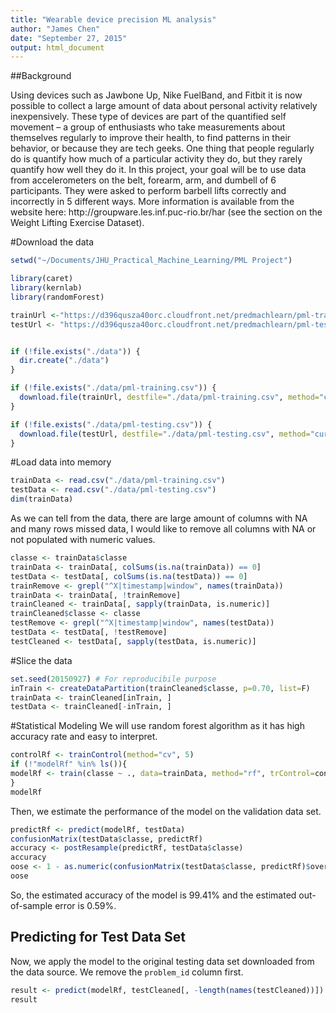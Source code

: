```yaml
---
title: "Wearable device precision ML analysis"
author: "James Chen"
date: "September 27, 2015"
output: html_document
---
```


##Background

Using devices such as Jawbone Up, Nike FuelBand, and Fitbit it is now possible to collect a large amount of data about personal activity relatively inexpensively. These type of devices are part of the quantified self movement – a group of enthusiasts who take measurements about themselves regularly to improve their health, to find patterns in their behavior, or because they are tech geeks. One thing that people regularly do is quantify how much of a particular activity they do, but they rarely quantify how well they do it. In this project, your goal will be to use data from accelerometers on the belt, forearm, arm, and dumbell of 6 participants. They were asked to perform barbell lifts correctly and incorrectly in 5 different ways. More information is available from the website here: http://groupware.les.inf.puc-rio.br/har (see the section on the Weight Lifting Exercise Dataset). 

#Download the data
```r
setwd("~/Documents/JHU_Practical_Machine_Learning/PML Project")

library(caret)
library(kernlab)
library(randomForest)

trainUrl <-"https://d396qusza40orc.cloudfront.net/predmachlearn/pml-training.csv"
testUrl <- "https://d396qusza40orc.cloudfront.net/predmachlearn/pml-testing.csv"


if (!file.exists("./data")) {
  dir.create("./data")
}

if (!file.exists("./data/pml-training.csv")) {
  download.file(trainUrl, destfile="./data/pml-training.csv", method="curl")
}

if (!file.exists("./data/pml-testing.csv")) {
  download.file(testUrl, destfile="./data/pml-testing.csv", method="curl")
}

```

#Load data into memory
```r
trainData <- read.csv("./data/pml-training.csv")
testData <- read.csv("./data/pml-testing.csv")
dim(trainData)
```

As we can tell from the data, there are large amount of columns with NA and many rows missed data, I would like to remove all columns with NA or not populated with numeric values.
```r
classe <- trainData$classe
trainData <- trainData[, colSums(is.na(trainData)) == 0]
testData <- testData[, colSums(is.na(testData)) == 0]
trainRemove <- grepl("^X|timestamp|window", names(trainData))
trainData <- trainData[, !trainRemove]
trainCleaned <- trainData[, sapply(trainData, is.numeric)]
trainCleaned$classe <- classe
testRemove <- grepl("^X|timestamp|window", names(testData))
testData <- testData[, !testRemove]
testCleaned <- testData[, sapply(testData, is.numeric)]
```

#Slice the data
```r
set.seed(20150927) # For reproducibile purpose
inTrain <- createDataPartition(trainCleaned$classe, p=0.70, list=F)
trainData <- trainCleaned[inTrain, ]
testData <- trainCleaned[-inTrain, ]
```

#Statistical Modeling
We will use random forest algorithm as it has high accuracy rate and easy to interpret.
```r
controlRf <- trainControl(method="cv", 5)
if (!"modelRf" %in% ls()){
modelRf <- train(classe ~ ., data=trainData, method="rf", trControl=controlRf, ntree=250)
}
modelRf
```

Then, we estimate the performance of the model on the validation data set.

```r
predictRf <- predict(modelRf, testData)
confusionMatrix(testData$classe, predictRf)
accuracy <- postResample(predictRf, testData$classe)
accuracy
oose <- 1 - as.numeric(confusionMatrix(testData$classe, predictRf)$overall[1])
oose
```
So, the estimated accuracy of the model is 99.41% and the estimated out-of-sample error is 0.59%.

## Predicting for Test Data Set
Now, we apply the model to the original testing data set downloaded from the data source. We remove the `problem_id` column first.  
```r
result <- predict(modelRf, testCleaned[, -length(names(testCleaned))])
result
```
